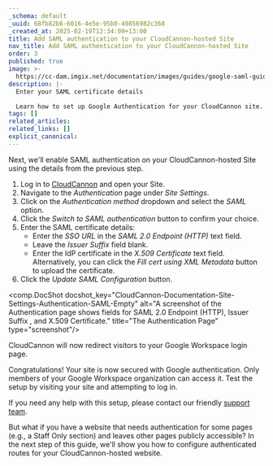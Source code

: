 ```yaml
---
_schema: default
_uuid: 68fb82b6-6016-4e5e-95b0-49856982c368
_created_at: 2025-02-19T12:34:09+13:00
title: Add SAML authentication to your CloudCannon-hosted Site
nav_title: Add SAML authentication to your CloudCannon-hosted Site
order: 3
published: true
image: >-
  https://cc-dam.imgix.net/documentation/images/guides/google-saml-guide/CloudCannon-Documentation-Google-SAML-Guide.png
description: |-
  Enter your SAML certificate details

  Learn how to set up Google Authentication for your CloudCannon site.
tags: []
related_articles:
related_links: []
explicit_canonical:
---
```

Next, we'll enable SAML authentication on your CloudCannon-hosted Site using the details from the previous step.

1. Log in to [CloudCannon](https://app.cloudcannon.com/) and open your Site.
2. Navigate to the *Authentication* page under *Site Settings*.
3. Click on the *Authentication method* dropdown and select the *SAML* option.
4. Click the *Switch to SAML authentication* button to confirm your choice.
5. Enter the SAML certificate details:
   * Enter the *SSO URL* in the *SAML 2.0 Endpoint (HTTP)* text field.
   * Leave the *Issuer Suffix* field blank.
   * Enter the IdP certificate in the *X.509 Certificate* text field. Alternatively, you can click the *Fill cert using XML Metadata*  button to upload the certificate.
6. Click the *Update SAML Configuration* button.

<comp.DocShot docshot_key="CloudCannon-Documentation-Site-Settings-Authentication-SAML-Empty" alt="A screenshot of the Authentication page shows fields for SAML 2.0 Endpoint (HTTP), Issuer Suffix , and X.509 Certificate." title="The Authentication Page" type="screenshot"/>

CloudCannon will now redirect visitors to your Google Workspace login page.

Congratulations! Your site is now secured with Google authentication. Only members of your Google Workspace organization can access it. Test the setup by visiting your site and attempting to log in.

If you need any help with this setup, please contact our friendly [support team](/support/).

But what if you have a website that needs authentication for some pages (e.g., a Staff Only section) and leaves other pages publicly accessible? In the next step of this guide, we'll show you how to configure authenticated routes for your CloudCannon-hosted website.